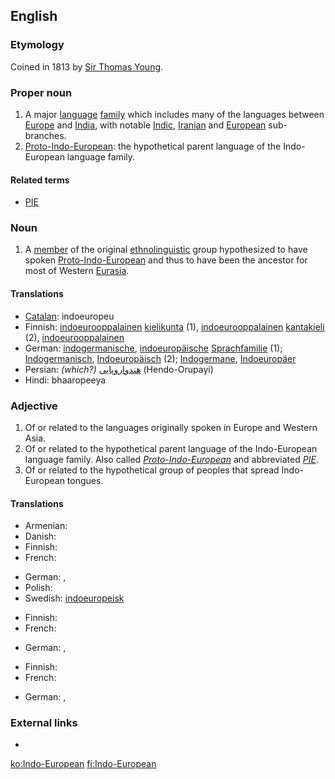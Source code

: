 {{wikipedia}}
==English==

===Etymology===
Coined in 1813 by [[w:Sir Thomas Young|Sir Thomas Young]].

===Proper noun===
{{en-proper noun}}

# A major [[language]] [[family]] which includes many of the languages between [[Europe]] and [[India]], with notable [[Indic]], [[Iranian]] and [[European]] sub-branches.
# [[Proto-Indo-European]]: the hypothetical parent language of the Indo-European language family.

====Related terms====
* [[PIE]]

===Noun===
{{en-noun|sg=[[Indo-]][[European]]}}

# A [[member]] of the original [[ethnolinguistic]] group hypothesized to have spoken [[Proto-Indo-European]] and thus to have been the ancestor for most of Western [[Eurasia]].

====Translations====
{{checktrans-top}}
* [[Catalan]]: indoeuropeu
* Finnish: [[indoeurooppalainen]] [[kielikunta]] (1), [[indoeurooppalainen]] [[kantakieli]] (2), [[indoeurooppalainen]]
* German: [[indogermanisch]]e, [[indoeuropäische]] [[Sprachfamilie]] (1); [[Indogermanisch]], [[Indoeuropäisch]] (2); [[Indogermane]], [[Indoeuropäer]]
* Persian: ''(which?)'' [[هندو‌اروپایی]] (Hendo-Orupayi)
* Hindi: bhaaropeeya
{{checktrans-bottom}}

===Adjective===
{{en-adj}}

# Of or related to the languages originally spoken in Europe and Western Asia.
# Of or related to the hypothetical parent language of the Indo-European language family.  Also called ''[[Proto-Indo-European]]'' and abbreviated ''[[PIE]]''.
# Of or related to the hypothetical group of peoples that spread Indo-European tongues.

====Translations====
{{trans-top|of or relating to languages originally spoken in Europe and Western Asia}}
* Armenian: {{t-|hy|հնդեվրոպական|tr=hndevropakan|sc=Armn|xs=Armenian}}
* Danish: {{t+|da|indoeuropæisk}}
* Finnish: {{t+|fi|indoeurooppalainen}}
* French: {{t+|fr|indoeuropéen|m}}
{{trans-mid}}
* German: {{t+|de|indogermanisch}}, {{t+|de|indoeuropäisch}}
* Polish: {{t+|pl|indoeuropejski|m}}
* Swedish: [[indoeuropeisk]]
{{trans-bottom}}

{{trans-top|of or relating to hypothetical parent language of Indo-European language family}}
* Finnish: {{t+|fi|indoeurooppalainen}}
* French: {{t+|fr|indoeuropéen|m}}
{{trans-mid}}
* German: {{t+|de|indogermanisch}}, {{t+|de|indoeuropäisch}}
{{trans-bottom}}

{{trans-top|of or relating to hypothetical group of peoples having spread Indo-European tongues}}
* Finnish: {{t+|fi|indoeurooppalainen}}
* French: {{t+|fr|indoeuropéen}}
{{trans-mid}}
* German: {{t+|de|indogermanisch}}, {{t+|de|indoeuropäisch}}
{{trans-bottom}}

===External links===
* {{pedialite|Indo-European languages}}

[[ko:Indo-European]]
[[fi:Indo-European]]